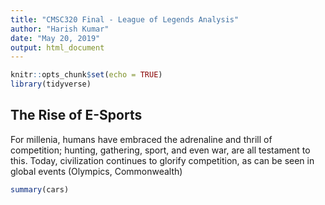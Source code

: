 ```yaml
---
title: "CMSC320 Final - League of Legends Analysis"
author: "Harish Kumar"
date: "May 20, 2019"
output: html_document
---
```


```r
knitr::opts_chunk$set(echo = TRUE)
library(tidyverse)
```

## The Rise of E-Sports

For millenia, humans have embraced the adrenaline and thrill of competition; hunting, gathering, sport, and even war, are all testament to this. Today, civilization continues to glorify competition, as can be seen in global events (Olympics, Commonwealth)

```r
summary(cars)
```


